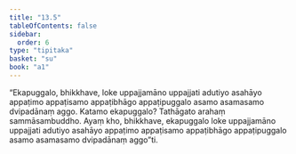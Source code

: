 ```yaml
---
title: "13.5"
tableOfContents: false
sidebar:
  order: 6
type: "tipitaka"
basket: "su"
book: "a1"
---
```



<DynamicBreadcrumb />

<Division number="174" book="a1">

<Paragraph number="267" book="a1">
“Ekapuggalo, bhikkhave, loke uppajjamāno uppajjati adutiyo asahāyo appaṭimo appaṭisamo appaṭibhāgo appaṭipuggalo asamo asamasamo dvipadānaṃ aggo. Katamo ekapuggalo? Tathāgato arahaṃ sammāsambuddho. Ayaṃ kho, bhikkhave, ekapuggalo loke uppajjamāno uppajjati adutiyo asahāyo appaṭimo appaṭisamo appaṭibhāgo appaṭipuggalo asamo asamasamo dvipadānaṃ aggo”ti.
</Paragraph>
</Division>